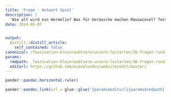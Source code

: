 ```yaml
---
title: 'Frage - Antwort Spiel'
description: |
  'Wie alt wird ein Hermelin? Was für Geräusche machen Mauswiesel? Teste dein Wissen in diesem spannenden Quiz zu den Wieseln! Klicke hier um den Test durchzuführen. Bist du fertig? Hier sind die richtigen Antworten.'
date: 2014-05-07


output:
  distill::distill_article:
    self_contained: false
canonical: /faszination-kleinraubtiere/unsere-leitarten/36-fragen-rund-um-die-wiesel
params:
  rmdpath: _faszination-kleinraubtiere-unsere-leitarten/36-fragen-rund-um-die-wiesel/36-fragen-rund-um-die-wiesel.Rmd
  editurl: https://github.com/wieselundco/website/edit/master/
---
```







```r
pander::pandoc.horizontal.rule()

pander::pandoc.link(url = glue::glue('{params$editurl}{params$rmdpath}'),text = 'Artikel bearbeiten')
```

<!--http://wieselundco.ch/faszination-kleinraubtiere/unsere-leitarten/36-fragen-rund-um-die-wiesel-->
